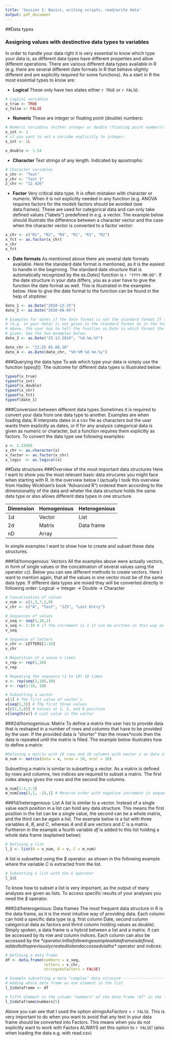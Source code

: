 ```yaml
---
title: 'Session 1: Basics, writing scripts, read/write data'
output: pdf_document
---
```


##Data types

### Assigning values with destinctive data types to variables
In order to handle your data right it is very essential to know which type your data is, as different data types have different properties and allow different operations. There are various different data types available in R (e.g. there are several different date formats in R that behave slightly different and are explicitly required for some functions). As a start in R the most essential types to know are:

- **Logical** These only have two states either `r TRUE` or `r FALSE`:
```r
# Logical variables
x_true <- TRUE
x_false <- FALSE
```

- **Numeric** These are integer or floating point (double) numbers:
```r
# Numeric variables (either integer or double (floating point number)):
x_int <- 1
# if you want to set a variabe explicitly to integer:
x_int <- 1L

x_double <- 1.54
```

- **Character** Text strings of any length. Indicated by apostrophs:
```r
# Character variables
x_chr <- "Text"
y_chr <- "Text 1"
z_chr <- "12.426"
```

- **Factor** Very critical data type. It is often mistaken with character or numeric. When it is not explicitly needed in any function (e.g. ANOVA requires factors for the model) factors should be avoided (see data.frames). These are used for categorical data and can only take defined values ("labels") predefined in e.g. a vector. The example below should illustrate the difference between a character vector and the case when the character vector is converted to a factor vector:

```r
x_chr <- c("R1", "R2", "R4", "R1", "R1", "R2")
x_fct <- as.factor(x_chr)
x_chr
x_fct
```


- **Date formats** As mentioned above there are several date formats available. Here the standard date format is mentioned, as it is the easiest to handle in the beginning. The standard date structure that is automatically recognized by the *as.Date()* function is `r "YYYY-MM-DD"`. If the date structure in your data differs, you as a user have to give the function the date format as well. This is illustrated in the examples below. How to give the date format to the function can be found in the help of *strptime*:

```r
date_1 <- as.Date("2010-12-25")
date_2 <- as.Date("2010-08-05")

# Examples for dates if the date format is not the standard format If the date
# (e.g. in your data) is not given in the standard format as in the two examples
# above, the user has to tell the function as.Date in which format the date is
# given. See the two examples below:
date_3 <- as.Date("25.12.2010", "%d.%m.%Y")

date_chr <- "12:25 05.08.10"
date_4 <- as.Date(date_chr, "%H:%M %d.%m.%y")
```


###Querying the data type
To ask which type your data is simply use the function *typeof()*. The outcome for different data types is illustrated below:
```r
typeof(x_true)
typeof(x_int)
typeof(x_double)
typeof(x_chr)
typeof(x_fct)
typeof(date_1)
```

###Conversion between different data types
Sometimes it is required to convert your data from one data type to another. Examples are when loading data; R interprets dates in a csv file as characters but the user wants them explicitly as dates, or if for any analysis categorical data is given as numeric or character, but a function requires them explicitly as factors. To convert the data type see following examples:

```r
x <- 1.23456
x_chr <- as.character(x)
x_factor <- as.factor(x_chr)
x_logic  <- as.logical(x)
```

##Data structures
###Overview of the most important data structures
Here I want to show you the most relevant basic data strucures you might face when starting with R. In the overview below I (actually I took this overview from Hadley Wickham's book "Advanced R") ordered them according to the dimensionality of the data and wheter the data structure holds the same data type or also allows different data types in one structure. 


Dimension | Homogenious | Heterogenious
--------- | ----------- | -------------
1d        | Vector      | List
2d        | Matrix      | Data frame
nD        | Array       | 

In simple examples I want to show how to create and subset these data structures.

###1d/homogenious: Vectors
All the examples above were actually vectors, in form of single values or the concatination of several values using the operator *c()*. Below you can see different methods to create vectors. Here I want to mention again, that all the values in one vector must be of the same data type. If different data types are mixed they will be converted directly in following order: Logical -> Integer -> Double -> Character

```r
# Concatination of values
v_num <- c(1,5,7,2,9)
v_chr <- c("A", "Test", "123", "Last Entry")

# Sequences of values
v_seq <- seq(1,10,1)
v_seq <- 1:10 # if the increment is 1 it can be written in this way as well
v_seq

# Sequence of letters
v_chr <- LETTERS[1:10]
v_chr

# Repetition of a value n times
v_rep <- rep(1,10)
v_rep

# Repeating the sequence (1 to 10) 10 times
v <- rep(seq(1,10),10)
v <- rep(1:10, 10)

# Subsetting a vector
v[1] # The first value of vector v
v[seq(1,3)] # The first three values
v[c(1,5,8)] # Values at 1, 5, and 8 position
v[length(v)] # Last value in the vector

```

###2d/homogenious: Matrix
To define a matrix the user has to provide data that is reshaped in a number of rows and columns that have to be provided by the user. If the provided data is "shorter" than the nrows*ncols then the data is repeated until the matrix is filled. The example below illustrates how to define a matrix:

```r
#Defining a matrix with 10 rows and 10 columns with vector v as data input
m_num <- matrix(data = v, nrow = 10, ncol = 10)
```

Subsetting a matrix is similar to subsetting a vector. As a matrix is defined by rows and columns, two indices are required to subset a matrix. The first index always gives the rows and the second the columns.
```r
m_num[1:3,1:3] 
m_num[seq(3,1, -1),1] # Reverse order with negative increment in sequence

```


###1d/heterogenious: List
A list is similar to a vector. Instead of a single value each position in a list can hold any data structure. This means the first position in the list can be a single value, the second can be a whole matrix, and the third can be again a list. The example below is a list with three variables *A*, *B*, and *C*, whereas *A* and *B* are vectors and *C* is a matrix. Furtheron in the example a fourth variable *df* is added to this list holding a whole data frame (explained below):

```r
# Defining a list
l_1 <- list(A = v_num, B = v, C = m_num)
```

A list is subsetted using the *$* operator. as shown in the following example where the variable *C* is extracted from the list.

```r
# Subsetting a list with the $ operator
l_1$C
```

To know how to subset a list is very important, as the output of many analyses are given as lists. To access specific results of your analyses you need the *$* operator.

###2d/heterogenious: Data frames
The most frequent data structure in R is the data frame, as it is the most intuitive way of providing data. Each column can hold a specific data type (e.g. first column Date, second column categorical data as factors and thrird column holding values as double). Simply spoken, a data frame is a hybrid between a list and a matrix. It can be accessed by its row and column indices. Each column can also be accessed by the *$* operator. In the following example a data frame is defined, added to the previously created list and accessed via the *$* operator and indices:

```r
# Defining a data frame
df <- data.frame(numbers = v_seq,
                 letters = v_chr,
                 stringsAsFactors = FALSE)

# Example subsetting a more "complex" data strucure -----------------------
# Adding whole data frame as one element in the list
l_1$dataframe <- df

# Fifth element in the column "numbers" of the data frame "df" in the list "l_num"
l_1$dataframe$numbers[5]
```

Above you can see that I used the option *stringsAsFactors = * `r FALSE`. This is very important to do when you want to avoid that any text in your data frame should be converted into Factors. This means when you do not explicitly want to work with Factors ALWAYS set this option to `r FALSE`! (also when loading the data e.g. with read.csv)

